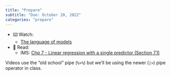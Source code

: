 ```yaml
---
title: "Prepare"
subtitle: "Due: October 20, 2022"
categories: "prepare"
---
```


-   ⌨️ Watch:
    -   [The language of models](https://youtu.be/MWkkvDopBKc)
-   📖 Read:
    -   IMS: [Chp 7 - Linear regression with a single predictor (Section 7.1)](https://openintro-ims.netlify.app/model-slr.html)

::: callout-note
Videos use the "old school" pipe (`%>%`) but we'll be using the newer (`|>`) pipe operator in class.
:::
